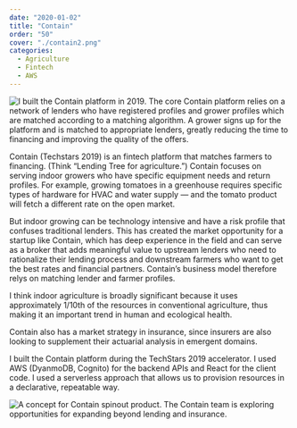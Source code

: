 ```yaml
---
date: "2020-01-02"
title: "Contain"
order: "50"
cover: "./contain2.png"
categories:
  - Agriculture
  - Fintech
  - AWS
---
```


![I built the Contain platform in 2019. The core Contain platform relies on a network of lenders who have registered profiles and grower profiles which are matched according to a matching algorithm. A grower signs up for the platform and is matched to appropriate lenders, greatly reducing the time to financing and improving the quality of the offers. ](contain2.png)


Contain (Techstars 2019) is an fintech platform that matches farmers to financing. (Think “Lending Tree for agriculture.”) Contain focuses on serving indoor growers who have specific equipment needs and return profiles. For example, growing tomatoes in a greenhouse requires specific types of hardware for HVAC and water supply — and the tomato product will fetch a different rate on the open market. 

But indoor growing can be technology intensive and have a risk profile that confuses traditional lenders. This has created the market opportunity for a startup like Contain, which has deep experience in the field and can serve as a broker that adds meaningful value to upstream lenders who need to rationalize their lending process and downstream farmers who want to get the best rates and financial partners. Contain’s business model therefore relys on matching lender and farmer profiles. 

I think indoor agriculture is broadly significant because it uses approximately 1/10th of the resources in conventional agriculture, thus making it an important trend in human and ecological health. 

Contain also has a market strategy in insurance, since insurers are also looking to supplement their actuarial analysis in emergent domains.

I built the Contain platform during the TechStars 2019 accelerator. I used AWS (DyanmoDB, Cognito) for the backend APIs and React for the client code. I used a serverless approach that allows us to provision resources in a declarative, repeatable way.

![A concept for Contain spinout product. The Contain team is exploring opportunities for expanding beyond lending and insurance.](contain.png)